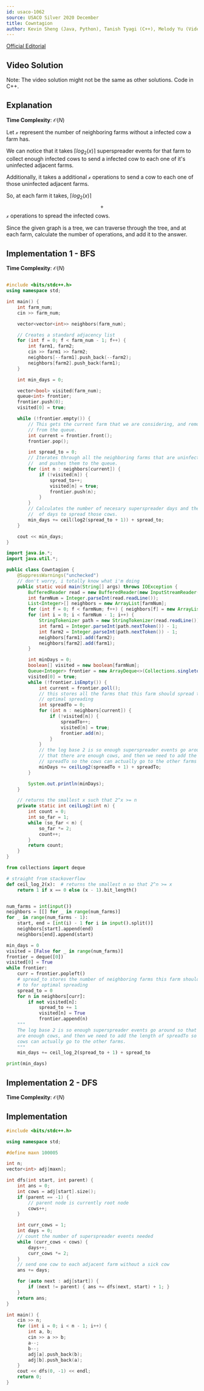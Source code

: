 ```yaml
---
id: usaco-1062
source: USACO Silver 2020 December
title: Cowntagion
author: Kevin Sheng (Java, Python), Tanish Tyagi (C++), Melody Yu (Video), Arnav Gokhale (C++, Written Solution)
---
```


[Official Editorial](http://www.usaco.org/current/data/sol_prob1_silver_dec20.html)

## Video Solution

Note: The video solution might not be the same as other solutions. Code in C++.

<YouTube id="8gZY9ARwLVI" />

## Explanation

**Time Complexity**: $\mathcal O(N)$

Let $\mathcal{x}$ represent the number of neighboring farms without a infected
cow a farm has.

We can notice that it takes $\left \lceil{log_2(x)}\right \rceil$ superspreader
events for that farm to collect enough infected cows to send a infected cow to
each one of it's uninfected adjacent farms.

Additionally, it takes a additional $\mathcal{x}$ operations to send a cow to
each one of those uninfected adjacent farms.

So, at each farm it takes, $\left \lceil{log_2(x)}\right \rceil$
$${+}$$ $\mathcal{x}$ operations to spread the infected cows.

Since the given graph is a tree, we can traverse through the tree, and at each
farm, calculate the number of operations, and add it to the answer.

## Implementation 1 - BFS

**Time Complexity**: $\mathcal O(N)$

<LanguageSection>

<CPPSection>

```cpp

#include <bits/stdc++.h>
using namespace std;

int main() {
	int farm_num;
	cin >> farm_num;

	vector<vector<int>> neighbors(farm_num);

	// Creates a standard adjacency list
	for (int f = 0; f < farm_num - 1; f++) {
		int farm1, farm2;
		cin >> farm1 >> farm2;
		neighbors[--farm1].push_back(--farm2);
		neighbors[farm2].push_back(farm1);
	}

	int min_days = 0;

	vector<bool> visited(farm_num);
	queue<int> frontier;
	frontier.push(0);
	visited[0] = true;

	while (!frontier.empty()) {
		// This gets the current farm that we are considering, and removes it
		// from the queue.
		int current = frontier.front();
		frontier.pop();

		int spread_to = 0;
		// Iterates through all the neighboring farms that are uninfected
		//  and pushes them to the queue.
		for (int n : neighbors[current]) {
			if (!visited[n]) {
				spread_to++;
				visited[n] = true;
				frontier.push(n);
			}
		}
		// Calculates the number of necesary superspreader days and the number
		//  of days to spread those cows.
		min_days += ceil(log2(spread_to + 1)) + spread_to;
	}

	cout << min_days;
}
```
</CPPSection>

<JavaSection>

```java
import java.io.*;
import java.util.*;

public class Cowntagion {
	@SuppressWarnings("unchecked")
	// don't worry, i totally know what i'm doing
	public static void main(String[] args) throws IOException {
		BufferedReader read = new BufferedReader(new InputStreamReader(System.in));
		int farmNum = Integer.parseInt(read.readLine());
		List<Integer>[] neighbors = new ArrayList[farmNum];
		for (int f = 0; f < farmNum; f++) { neighbors[f] = new ArrayList<>(); }
		for (int i = 0; i < farmNum - 1; i++) {
			StringTokenizer path = new StringTokenizer(read.readLine());
			int farm1 = Integer.parseInt(path.nextToken()) - 1;
			int farm2 = Integer.parseInt(path.nextToken()) - 1;
			neighbors[farm1].add(farm2);
			neighbors[farm2].add(farm1);
		}

		int minDays = 0;
		boolean[] visited = new boolean[farmNum];
		Queue<Integer> frontier = new ArrayDeque<>(Collections.singletonList(0));
		visited[0] = true;
		while (!frontier.isEmpty()) {
			int current = frontier.poll();
			// this stores all the farms that this farm should spread to for
			// optimal spreading
			int spreadTo = 0;
			for (int n : neighbors[current]) {
				if (!visited[n]) {
					spreadTo++;
					visited[n] = true;
					frontier.add(n);
				}
			}
			// the log base 2 is so enough superspreader events go around so
			// that there are enough cows, and then we need to add the length of
			// spreadTo so the cows can actually go to the other farms
			minDays += ceilLog2(spreadTo + 1) + spreadTo;
		}

		System.out.println(minDays);
	}

	// returns the smallest x such that 2^x >= n
	private static int ceilLog2(int n) {
		int count = 0;
		int so_far = 1;
		while (so_far < n) {
			so_far *= 2;
			count++;
		}
		return count;
	}
}
```

</JavaSection>

<PySection>

```py
from collections import deque

# straight from stackoverflow
def ceil_log_2(x):  # returns the smallest n so that 2^n >= x
	return 1 if x == 0 else (x - 1).bit_length()


num_farms = int(input())
neighbors = [[] for _ in range(num_farms)]
for _ in range(num_farms - 1):
	start, end = [int(i) - 1 for i in input().split()]
	neighbors[start].append(end)
	neighbors[end].append(start)

min_days = 0
visited = [False for _ in range(num_farms)]
frontier = deque([0])
visited[0] = True
while frontier:
	curr = frontier.popleft()
	# spread_to stores the number of neighboring farms this farm should spread
	# to for optimal spreading
	spread_to = 0
	for n in neighbors[curr]:
		if not visited[n]:
			spread_to += 1
			visited[n] = True
			frontier.append(n)
	"""
	The log base 2 is so enough superspreader events go around so that there
	are enough cows, and then we need to add the length of spreadTo so the
	cows can actually go to the other farms.
	"""
	min_days += ceil_log_2(spread_to + 1) + spread_to

print(min_days)
```

</PySection>

</LanguageSection>

## Implementation 2 - DFS

**Time Complexity**: $\mathcal O(N)$

## Implementation

<LanguageSection>

<CPPSection>

```cpp
#include <bits/stdc++.h>

using namespace std;

#define maxn 100005

int n;
vector<int> adj[maxn];

int dfs(int start, int parent) {
	int ans = 0;
	int cows = adj[start].size();
	if (parent == -1) {
		// parent node is currently root node
		cows++;
	}

	int curr_cows = 1;
	int days = 0;
	// count the number of superspreader events needed
	while (curr_cows < cows) {
		days++;
		curr_cows *= 2;
	}
	// send one cow to each adjacent farm without a sick cow
	ans += days;

	for (auto next : adj[start]) {
		if (next != parent) { ans += dfs(next, start) + 1; }
	}
	return ans;
}

int main() {
	cin >> n;
	for (int i = 0; i < n - 1; i++) {
		int a, b;
		cin >> a >> b;
		a--;
		b--;
		adj[a].push_back(b);
		adj[b].push_back(a);
	}
	cout << dfs(0, -1) << endl;
	return 0;
}
```

</CPPSection>

</LanguageSection>

